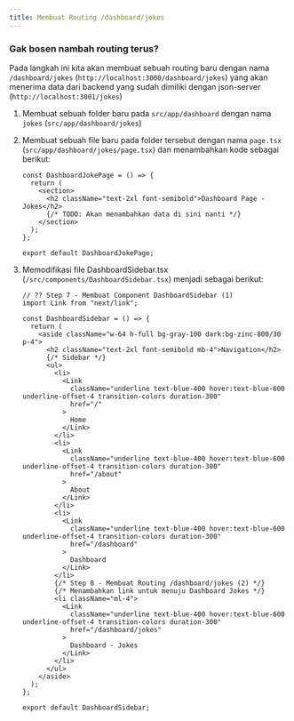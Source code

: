```yaml
---
title: Membuat Routing /dashboard/jokes
---
```


### Gak bosen nambah routing terus?

Pada langkah ini kita akan membuat sebuah routing baru dengan nama `/dashboard/jokes` (`http://localhost:3000/dashboard/jokes`) yang akan menerima data dari backend yang sudah dimiliki dengan json-server (`http://localhost:3001/jokes`)

1. Membuat sebuah folder baru pada `src/app/dashboard` dengan nama `jokes` (`src/app/dashboard/jokes`)
1. Membuat sebuah file baru pada folder tersebut dengan nama `page.tsx` (`src/app/dashboard/jokes/page.tsx`) dan menambahkan kode sebagai berikut:

   ```tsx
   const DashboardJokePage = () => {
     return (
       <section>
         <h2 className="text-2xl font-semibold">Dashboard Page - Jokes</h2>
         {/* TODO: Akan menambahkan data di sini nanti */}
       </section>
     );
   };

   export default DashboardJokePage;
   ```

1. Memodifikasi file DashboardSidebar.tsx (`/src/components/DashboardSidebar.tsx`) menjadi sebagai berikut:

   ```tsx
   // ?? Step 7 - Membuat Component DashboardSidebar (1)
   import Link from "next/link";

   const DashboardSidebar = () => {
     return (
       <aside className="w-64 h-full bg-gray-100 dark:bg-zinc-800/30 p-4">
         <h2 className="text-2xl font-semibold mb-4">Navigation</h2>
         {/* Sidebar */}
         <ul>
           <li>
             <Link
               className="underline text-blue-400 hover:text-blue-600 underline-offset-4 transition-colors duration-300"
               href="/"
             >
               Home
             </Link>
           </li>
           <li>
             <Link
               className="underline text-blue-400 hover:text-blue-600 underline-offset-4 transition-colors duration-300"
               href="/about"
             >
               About
             </Link>
           </li>
           <li>
             <Link
               className="underline text-blue-400 hover:text-blue-600 underline-offset-4 transition-colors duration-300"
               href="/dashboard"
             >
               Dashboard
             </Link>
           </li>
           {/* Step 8 - Membuat Routing /dashboard/jokes (2) */}
           {/* Menambahkan link untuk menuju Dashboard Jokes */}
           <li className="ml-4">
             <Link
               className="underline text-blue-400 hover:text-blue-600 underline-offset-4 transition-colors duration-300"
               href="/dashboard/jokes"
             >
               Dashboard - Jokes
             </Link>
           </li>
         </ul>
       </aside>
     );
   };

   export default DashboardSidebar;
   ```
